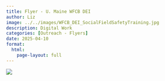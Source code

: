 ```yaml
---
title: Flyer - U. Maine WFCB DEI
author: Liz
image: ../../images/WFCB_DEI_SocialFieldSafetyTraining.jpg
description: Digital Work
categories: [Outreach - Flyers]
date: 2025-04-10
format:
  html:
    page-layout: full
---
```


![](../../images/WFCB_DEI_SocialFieldSafetyTraining.jpg)